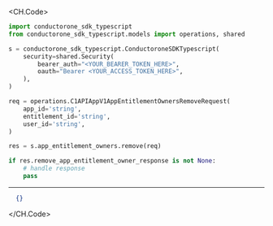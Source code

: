 
<CH.Code>
```python Remove.py
import conductorone_sdk_typescript
from conductorone_sdk_typescript.models import operations, shared

s = conductorone_sdk_typescript.ConductoroneSDKTypescript(
    security=shared.Security(
        bearer_auth="<YOUR_BEARER_TOKEN_HERE>",
        oauth="Bearer <YOUR_ACCESS_TOKEN_HERE>",
    ),
)

req = operations.C1APIAppV1AppEntitlementOwnersRemoveRequest(
    app_id='string',
    entitlement_id='string',
    user_id='string',
)

res = s.app_entitlement_owners.remove(req)

if res.remove_app_entitlement_owner_response is not None:
    # handle response
    pass
```
---

```json Example Response
  {}
```
</CH.Code>
